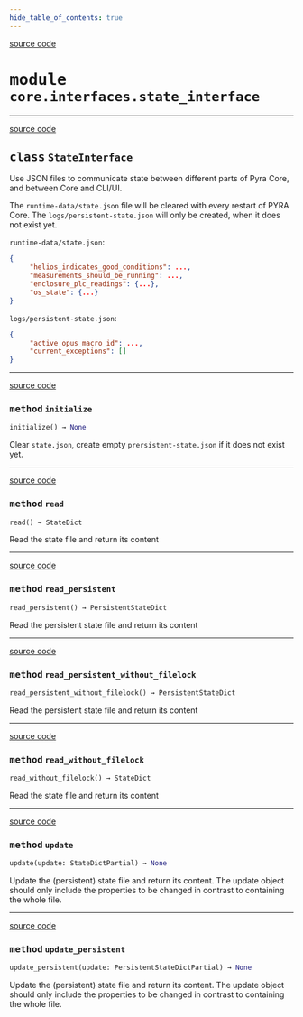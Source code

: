 ```yaml
---
hide_table_of_contents: true
---
```


<!-- markdownlint-disable -->

<a href="https://github.com/tum-esm/pyra/tree/main/packages/core/interfaces/state_interface.py#L0" className="SourceCodeLinkBadge">source code</a>

# <kbd>module</kbd> `core.interfaces.state_interface`






---

<a href="https://github.com/tum-esm/pyra/tree/main/packages/core/interfaces/state_interface.py#L75" className="SourceCodeLinkBadge">source code</a>

## <kbd>class</kbd> `StateInterface`
Use JSON files to communicate state between different parts of Pyra Core, and between Core and CLI/UI. 

The `runtime-data/state.json` file will be cleared with every restart of PYRA Core. The `logs/persistent-state.json` will only be created, when it does not exist yet. 

`runtime-data/state.json`: 

```json
{
     "helios_indicates_good_conditions": ...,
     "measurements_should_be_running": ...,
     "enclosure_plc_readings": {...},
     "os_state": {...}
}
``` 

`logs/persistent-state.json`: 

```json
{
     "active_opus_macro_id": ...,
     "current_exceptions": []
}
``` 




---

<a href="https://github.com/tum-esm/pyra/tree/main/.venv/lib/python3.10/site-packages/tum_esm_utils/decorators.py#L103" className="SourceCodeLinkBadge">source code</a>

### <kbd>method</kbd> `initialize`

```python
initialize() → None
```

Clear `state.json`, create empty `prersistent-state.json` if it does not exist yet. 

---

<a href="https://github.com/tum-esm/pyra/tree/main/.venv/lib/python3.10/site-packages/tum_esm_utils/decorators.py#L126" className="SourceCodeLinkBadge">source code</a>

### <kbd>method</kbd> `read`

```python
read() → StateDict
```

Read the state file and return its content 

---

<a href="https://github.com/tum-esm/pyra/tree/main/.venv/lib/python3.10/site-packages/tum_esm_utils/decorators.py#L149" className="SourceCodeLinkBadge">source code</a>

### <kbd>method</kbd> `read_persistent`

```python
read_persistent() → PersistentStateDict
```

Read the persistent state file and return its content 

---

<a href="https://github.com/tum-esm/pyra/tree/main/packages/core/interfaces/state_interface.py#L158" className="SourceCodeLinkBadge">source code</a>

### <kbd>method</kbd> `read_persistent_without_filelock`

```python
read_persistent_without_filelock() → PersistentStateDict
```

Read the persistent state file and return its content 

---

<a href="https://github.com/tum-esm/pyra/tree/main/packages/core/interfaces/state_interface.py#L135" className="SourceCodeLinkBadge">source code</a>

### <kbd>method</kbd> `read_without_filelock`

```python
read_without_filelock() → StateDict
```

Read the state file and return its content 

---

<a href="https://github.com/tum-esm/pyra/tree/main/.venv/lib/python3.10/site-packages/tum_esm_utils/decorators.py#L172" className="SourceCodeLinkBadge">source code</a>

### <kbd>method</kbd> `update`

```python
update(update: StateDictPartial) → None
```

Update the (persistent) state file and return its content. The update object should only include the properties to be changed in contrast to containing the whole file. 

---

<a href="https://github.com/tum-esm/pyra/tree/main/.venv/lib/python3.10/site-packages/tum_esm_utils/decorators.py#L187" className="SourceCodeLinkBadge">source code</a>

### <kbd>method</kbd> `update_persistent`

```python
update_persistent(update: PersistentStateDictPartial) → None
```

Update the (persistent) state file and return its content. The update object should only include the properties to be changed in contrast to containing the whole file. 


